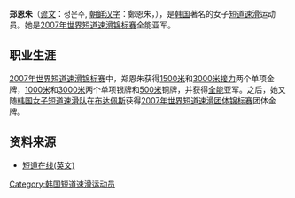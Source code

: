 {{MedalTableTop}}
{{MedalSport | 女子[[短道速滑|短道速滑]]}}
{{MedalCountry|{{KOR}}}}
{{MedalCompetition | [[世界短道速滑锦标赛|世界锦标赛]]}}
{{MedalGold | [[2008年世界短道速滑锦标赛|2008年江陵]] | [[2008年世界短道速滑锦标赛|3000米接力]]}}
{{MedalGold | [[2007年世界短道速滑锦标赛|2007年米兰]] | [[2007年世界短道速滑锦标赛|1500米]]}}
{{MedalGold | 2007年米兰 | [[2007年世界短道速滑锦标赛|3000米接力]]}}
{{MedalSilver | 2008年江陵 | [[2008年世界短道速滑锦标赛|3000米]]}}
{{MedalSilver | 2007年米兰 | [[2007年世界短道速滑锦标赛|全能]]}}
{{MedalSilver | 2007年米兰 | [[2007年世界短道速滑锦标赛|1000米]]}}
{{MedalSilver | 2007年米兰 | [[2007年世界短道速滑锦标赛|3000米]]}}
{{MedalBronze | 2007年米兰 | [[2007年世界短道速滑锦标赛|500米]]}}
{{MedalCompetition | [[世界短道速滑团体锦标赛|世界团体锦标赛]]}}
{{MedalGold | [[世界短道速滑团体锦标赛|2007年布达佩斯]] | [[世界短道速滑团体锦标赛|团体]]}}
{{MedalSilver | [[世界短道速滑团体锦标赛|2008年哈尔滨]] | [[世界短道速滑团体锦标赛|团体]]}}
{{MedalCompetition | [[亚洲冬季运动会|亚洲冬季运动会]]}}
{{MedalGold| [[2007年亚洲冬季运动会|2007年长春]]| [[2007年亚洲冬季运动会短道速滑比赛|1500米]]}}
{{MedalSilver| 2007年长春| [[2007年亚洲冬季运动会短道速滑比赛|3000米接力]]}}
{{MedalBronze| 2007年长春| [[2007年亚洲冬季运动会短道速滑比赛|1000米]]}}
{{MedalCompetition | [[世界少年短道速滑锦标赛|世界少年锦标赛]]}}
{{MedalGold | [[世界少年短道速滑锦标赛|2006年米耶尔库雷亚丘克]] | [[世界少年短道速滑锦标赛|全能]]}}
{{MedalSilver | [[世界少年短道速滑锦标赛|2004年北京]] | [[世界少年短道速滑锦标赛|全能]]}}
{{MedalBottom}}

'''郑恩朱'''（[[谚文|谚文]]：정은주, [[朝鲜汉字|朝鲜汉字]]：鄭恩朱，{{bd|1988年|9月30日|catIdx=Jung Eun-Ju}}），是[[韩国|韩国]]著名的女子[[短道速滑|短道速滑]]运动员。她是[[2007年世界短道速滑锦标赛|2007年世界短道速滑锦标赛]]全能亚军。

==职业生涯==
[[2007年世界短道速滑锦标赛|2007年世界短道速滑锦标赛]]中，郑恩朱获得[[2007年世界短道速滑锦标赛|1500米]]和[[2007年世界短道速滑锦标赛|3000米接力]]两个单项金牌，[[2007年世界短道速滑锦标赛|1000米]]和[[2007年世界短道速滑锦标赛|3000米]]两个单项银牌和[[2007年世界短道速滑锦标赛|500米]]铜牌，并获得[[2007年世界短道速滑锦标赛|全能]]亚军。之后，她又随[[韩国女子短道速滑队|韩国女子短道速滑队]]在[[布达佩斯|布达佩斯]]获得[[世界短道速滑团体锦标赛|2007年世界短道速滑团体锦标赛]]团体金牌。

==资料来源==
*[http://www.shorttrackonline.info/skaterbio.php?id=STKOR23009198801 短道在线(英文)] {{Wayback|url=http://www.shorttrackonline.info/skaterbio.php?id=STKOR23009198801 |date=20200322181710 }}

{{DEFAULTSORT:Jung Eun-Ju}}
[[Category:韩国短道速滑运动员|Category:韩国短道速滑运动员]]
{{korea-bio-stub}}